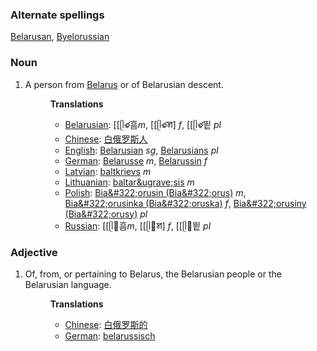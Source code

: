 ===Alternate spellings===
[[Belarusan]],
[[Byelorussian]]

===Noun===
#A person from [[Belarus]] or of Belarusian descent.
#:'''Translations'''
#:*[[Belarusian]]: [[ᥫళ흠''m'', [[ᥫళꠝ] ''f'', [[ᥫళ띝 ''pl''
#:*[[Chinese]]: [[白俄罗斯人]]
#:*[[English]]: [[Belarusian]] ''sg'', [[Belarusians]] ''pl''
#:*[[German]]: [[Belarusse]] ''m'', [[Belarussin]] ''f''
#:*[[Latvian]]: [[baltkrievs]] ''m''
#:*[[Lithuanian]]: [[baltar&ugrave;sis]] ''m''
#:*[[Polish]]: [[Bia&#322;orusin (Bia&#322;orus)]] ''m'', [[Bia&#322;orusinka (Bia&#322;oruska)]] ''f'', [[Bia&#322;orusiny (Bia&#322;orusy)]] ''pl''
#:*[[Russian]]: [[ᥫ흠''m'', [[ᥫꠝ] ''f'', [[ᥫ띝 ''pl''



===Adjective===
#Of, from, or pertaining to Belarus, the Belarusian people or the Belarusian language.
#:'''Translations'''
#:*[[Chinese]]: [[白俄罗斯的]]
#:*[[German]]: [[belarussisch]]